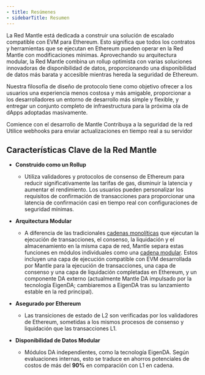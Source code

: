 ```yaml
---
- title: Resúmenes
- sidebarTitle: Resumen
---
```


La Red Mantle está dedicada a construir una solución de escalado compatible con EVM para Ethereum. Esto significa que todos los contratos y herramientas que se ejecutan en Ethereum pueden operar en la Red Mantle con modificaciones mínimas. Aprovechando su arquitectura modular, la Red Mantle combina un rollup optimista con varias soluciones innovadoras de disponibilidad de datos, proporcionando una disponibilidad de datos más barata y accesible mientras hereda la seguridad de Ethereum.

Nuestra filosofía de diseño de protocolo tiene como objetivo ofrecer a los usuarios una experiencia menos costosa y más amigable, proporcionar a los desarrolladores un entorno de desarrollo más simple y flexible, y entregar un conjunto completo de infraestructura para la próxima ola de dApps adoptadas masivamente.

<CardGroup cols={3}>
  <Card title="Desarrolladores" icon="keyboard" href="/network/for-developers/quick-access">
    Comience con el desarrollo de Mantle
  </Card>

  <Card title="Operadores de Nodos" icon="laptop" href="/network/for-node-operators/network-roles">
    Contribuya a la seguridad de la red
  </Card>

  <Card title="Usuarios" icon="face-smile" href="/network/for-users/how-to-guides/connecting-wallet-to-mantle-network">
    Utilice webhooks para enviar actualizaciones en tiempo real a su servidor
  </Card>
</CardGroup>

## Características Clave de la Red Mantle

* **Construido como un Rollup**

  * Utiliza validadores y protocolos de consenso de Ethereum para reducir significativamente las tarifas de gas, disminuir la latencia y aumentar el rendimiento. Los usuarios pueden personalizar los requisitos de confirmación de transacciones para proporcionar una latencia de confirmación casi en tiempo real con configuraciones de seguridad mínimas.

* **Arquitectura Modular**

  * A diferencia de las tradicionales [cadenas monolíticas](/network/more/glossary#monolithic-chains) que ejecutan la ejecución de transacciones, el consenso, la liquidación y el almacenamiento en la misma capa de red, Mantle separa estas funciones en módulos individuales como una [cadena modular](/network/more/glossary#modular-chains). Estos incluyen una capa de ejecución compatible con EVM desarrollada por Mantle para la ejecución de transacciones, una capa de consenso y una capa de liquidación completadas en Ethereum, y un componente DA externo (actualmente Mantle DA impulsado por la tecnología EigenDA; cambiaremos a EigenDA tras su lanzamiento estable en la red principal).

* **Asegurado por Ethereum**

  * Las transiciones de estado de L2 son verificadas por los validadores de Ethereum, sometidas a los mismos procesos de consenso y liquidación que las transacciones L1.

* **Disponibilidad de Datos Modular**

  * Módulos DA independientes, como la tecnología EigenDA. Según evaluaciones internas, esto se traduce en ahorros potenciales de costos de más del **90%** en comparación con L1 en cadena.
